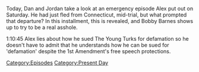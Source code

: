 {{DEFAULTSORT:
    #_EPISODE_0729:September 24, 2022
}}{{Episode
    | title           = September 24, 2022
    | caption         = [https://knowledgefight.libsyn.com/729-september-24-2022 Listen to this episode on Libsyn]
    | episodeNumber   = 729
    | length          = 01:29:04
    | airDate         = September 26, 2022
    | coverageDate    = September 24, 2022
    | episodeType     = [[:Category:Present Day|Present Day]]
    | appearance      = [[Robert Barnes]], [[Elizabeth Williamson]]
    | previousEpisode = [[728: Elizabeth Williamson Returns Once More]]
    | nextEpisode     = [[730: August 12, 2003]]
}}

{{Stub}}

Today, Dan and Jordan take a look at an emergency episode Alex put out on Saturday.  He had just fled from Connecticut, mid-trial, but what prompted that departure?  In this installment, this is revealed, and Bobby Barnes shows up to try to be a real asshole.

1:10:45 Alex lies about how he sued The Young Turks for defamation so he doesn't have to admit that he understands how he can be sued for 'defamation' despite the 1st Amendment's free speech protections.

[[Category:Episodes]]
[[Category:Present Day]]
